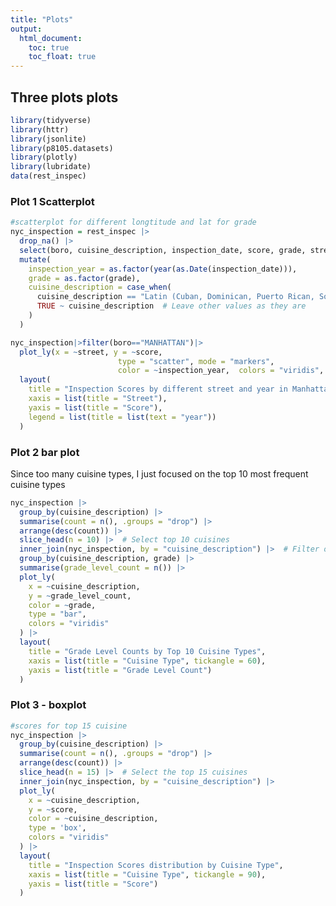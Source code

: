 ```yaml
---
title: "Plots"
output: 
  html_document:
    toc: true
    toc_float: true
---
```


## Three plots plots

```r
library(tidyverse)
library(httr)
library(jsonlite)
library(p8105.datasets)
library(plotly)
library(lubridate)
data(rest_inspec)
```

### Plot 1 Scatterplot

```r
#scatterplot for different longtitude and lat for grade
nyc_inspection = rest_inspec |>
  drop_na() |>
  select(boro, cuisine_description, inspection_date, score, grade, street, zipcode) |>
  mutate(
    inspection_year = as.factor(year(as.Date(inspection_date))),
    grade = as.factor(grade),
    cuisine_description = case_when(
      cuisine_description == "Latin (Cuban, Dominican, Puerto Rican, South & Central American)" ~ "Latin",
      TRUE ~ cuisine_description  # Leave other values as they are
    )
  )
```


```r
nyc_inspection|>filter(boro=="MANHATTAN")|>
  plot_ly(x = ~street, y = ~score, 
                        type = "scatter", mode = "markers", 
                        color = ~inspection_year,  colors = "viridis", alpha = 0.5)|>
  layout(
    title = "Inspection Scores by different street and year in Manhattan",
    xaxis = list(title = "Street"),
    yaxis = list(title = "Score"),
    legend = list(title = list(text = "year"))
  )
```

### Plot 2 bar plot

Since too many cuisine types, I just focused on the top 10 most frequent cuisine types
```r
nyc_inspection |>
  group_by(cuisine_description) |>
  summarise(count = n(), .groups = "drop") |>
  arrange(desc(count)) |>
  slice_head(n = 10) |>  # Select top 10 cuisines
  inner_join(nyc_inspection, by = "cuisine_description") |>  # Filter original data for top 10 cuisines
  group_by(cuisine_description, grade) |>
  summarise(grade_level_count = n()) |>
  plot_ly(
    x = ~cuisine_description, 
    y = ~grade_level_count, 
    color = ~grade, 
    type = "bar", 
    colors = "viridis"
  ) |>
  layout(
    title = "Grade Level Counts by Top 10 Cuisine Types",
    xaxis = list(title = "Cuisine Type", tickangle = 60),
    yaxis = list(title = "Grade Level Count")
  )

```


### Plot 3 - boxplot

```r
#scores for top 15 cuisine
nyc_inspection |>
  group_by(cuisine_description) |>
  summarise(count = n(), .groups = "drop") |>
  arrange(desc(count)) |>
  slice_head(n = 15) |>  # Select the top 15 cuisines
  inner_join(nyc_inspection, by = "cuisine_description") |>
  plot_ly(
    x = ~cuisine_description, 
    y = ~score, 
    color = ~cuisine_description, 
    type = 'box', 
    colors = "viridis"
  ) |>
  layout(
    title = "Inspection Scores distribution by Cuisine Type",
    xaxis = list(title = "Cuisine Type", tickangle = 90),
    yaxis = list(title = "Score")
  )

```


